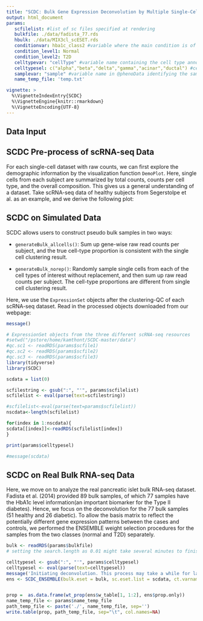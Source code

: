 ---
title: "SCDC: Bulk Gene Expression Deconvolution by Multiple Single-Cell RNA Sequencing References"
output: html_document
params:
   scfilelist: #list of sc files specified at rendering
   bulkfile: ./data/fadista_77.rds
   hbulk: ./data/MIX3cl_scESET.rds
   conditionvar: hba1c_class2 #variable where the main condition is of interest
   condition_level1: Normal
   condition_level2: T2D
   celltypevar: "cellType" #variable name containing the cell type annot in @phenoData of the eset
   celltypesel: c("alpha","beta","delta","gamma","acinar","ductal") #cell types of interest to estimate, the exclam r needed to declare an R object
   samplevar: "sample" #variable name in @phenoData identifying the sample name
   name_temp_file: 'temp.txt'

vignette: >
  %\VignetteIndexEntry{SCDC}
  %\VignetteEngine{knitr::rmarkdown}
  %\VignetteEncoding{UTF-8}
---

## Data Input


## SCDC Pre-process of scRNA-seq Data
For each single-cell dataset with raw counts, we can first explore the demographic information by the visualization function `DemoPlot`. Here, single cells from each subject are summarized by total counts, counts per cell type, and the overall composition. This gives us a general understanding of a dataset. Take scRNA-seq data of healthy subjects from Segerstolpe et al. as an example, and we derive the following plot:

## SCDC on Simulated Data
SCDC allows users to construct pseudo bulk samples in two ways:

- `generateBulk_allcells()`: Sum up gene-wise raw read counts per subject, and the true cell-type proportion is consistent with the single cell clustering result.

- `generateBulk_norep()`: Randomly sample single cells from each of the cell types of interest without replacement, and then sum up raw read counts per subject. The cell-type proportions are different from single cell clustering result.

Here, we use the `ExpressionSet` objects after the clustering-QC of each scRNA-seq dataset. Read in the processed objects downloaded from our webpage:


```{r message=FALSE}

message()
```

```{r, Read SC data in}
# ExpressionSet objects from the three different scRNA-seq resources
#setwd("/pstore/home/kamthont/SCDC-master/data")
#qc.sc1 <- readRDS(params$scfile1)
#qc.sc2 <- readRDS(params$scfile2)
#qc.sc3 <- readRDS(params$scfile3)
library(tidyverse)
library(SCDC)

scdata = list(0)

scfilestring <- gsub(":", "'", params$scfilelist)
scfilelist <- eval(parse(text=scfilestring))

#scfilelist<-eval(parse(text=params$scfilelist))
nscdata<-length(scfilelist)

for(index in 1:nscdata){
scdata[[index]]<-readRDS(scfilelist[index])
}

print(params$celltypesel)
```

```{r, message=FALSE}
#message(scdata)
```

## SCDC on Real Bulk RNA-seq Data
Here, we move on to analyze the real pancreatic islet bulk RNA-seq dataset. Fadista et al. (2014) provided 89 bulk samples, of which 77 samples have the HbA1c level information(an important biomarker for the Type II diabetes). Hence, we focus on the deconvolution for the 77 bulk samples (51 healthy and 26 diabetic).
To allow the basis matrix to reflect the potentially different gene expression patterns between the cases and controls, we performed the ENSEMBLE weight selection procedures for the samples from the two classes (normal and T2D) separately.

```{r, RealBulk, messagage=FALSE}
bulk <- readRDS(params$bulkfile)
# setting the search.length as 0.01 might take several minutes to finish the ENSEMBLE procedure.

celltypesel <- gsub(":", "'", params$celltypesel)
celltypesel <- eval(parse(text=celltypesel))
message('Initiating deconvolution. This process may take a while for larger datasets')
ens <- SCDC_ENSEMBLE(bulk.eset = bulk, sc.eset.list = scdata, ct.varname = params$celltypevar, sample = params$samplevar, truep = NULL, ct.sub =  celltypesel, search.length = 0.01, grid.search = T)  


prop =  as.data.frame(wt_prop(ens$w_table[1, 1:2], ens$prop.only))
name_temp_file <- params$name_temp_file
path_temp_file <- paste('./', name_temp_file, sep='')
write.table(prop, path_temp_file, sep="\t", col.names=NA)

```

